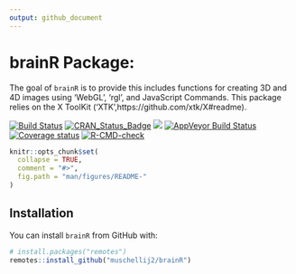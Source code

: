 ```yaml
---
output: github_document
---
```


# brainR Package: 
The goal of `brainR` is to provide this includes functions for creating 3D and 4D images using 'WebGL', 'rgl', and JavaScript Commands.  This package relies on the X ToolKit ('XTK',https://github.com/xtk/X#readme). 

<!-- badges: start -->
[![Build Status](https://travis-ci.org/muschellij2/brainR.svg?branch=master)](https://travis-ci.org/muschellij2/brainR)
[![CRAN_Status_Badge](https://www.r-pkg.org/badges/version/brainR)](https://cran.r-project.org/package=brainR)
[![](https://cranlogs.r-pkg.org/badges/grand-total/brainR)](
https://cran.r-project.org/package=brainR)
[![AppVeyor Build Status](https://ci.appveyor.com/api/projects/status/github/muschellij2/brainR?branch=master&svg=true)](https://ci.appveyor.com/project/muschellij2/brainR)
[![Coverage status](https://coveralls.io/repos/github/muschellij2/brainR/badge.svg?branch=master)](https://coveralls.io/r/muschellij2/brainR?branch=master)
[![R-CMD-check](https://github.com/muschellij2/brainR/actions/workflows/R-CMD-check.yaml/badge.svg)](https://github.com/muschellij2/brainR/actions/workflows/R-CMD-check.yaml)
<!-- badges: end -->

<!-- README.md is generated from README.Rmd. Please edit that file -->

```r
knitr::opts_chunk$set(
  collapse = TRUE,
  comment = "#>",
  fig.path = "man/figures/README-"
)
```

## Installation

You can install `brainR` from GitHub with:

```r
# install.packages("remotes")
remotes::install_github("muschellij2/brainR")
```
